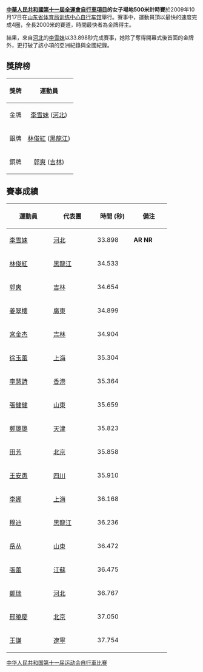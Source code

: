 '''[[中華人民共和國第十一屆全運會|中華人民共和國第十一屆全運會]][[中華人民共和國第十一屆全運會自行車比賽|自行車項目]]的女子場地500米計時賽'''於2009年10月17日在[[山东省体育局训练中心自行车馆|山东省体育局训练中心自行车馆]]舉行。賽事中，運動員頂以最快的速度完成4圈，全長2000米的賽道，時間最快者為金牌得主。

結果，來自[[河北|河北]]的[[李雪妹|李雪妹]]以33.898秒完成賽事，她除了奪得開幕式後首面的金牌外，更打破了該小項的亞洲紀錄與全國紀錄。

==獎牌榜==
{| class="wikitable"
|- bgcolor="#efefef"
!align=center| 獎牌
!align=center| 運動員
|-
| bgcolor="gold" | 金牌
| [[李雪妹|李雪妹]] ([[河北|河北]])
|-
| bgcolor="silver" | 銀牌
| [[林俊紅|林俊紅]] ([[黑龍江|黑龍江]])
|-
| bgcolor="cc9966" | 銅牌
| [[郭爽|郭爽]] ([[吉林|吉林]])
|}


==賽事成績==
{| class="wikitable" style="text-align:center"
|-
!width=100|運動員
!width=100|代表團
!width=80|時間 (秒)
!width=80|備注
|-bgcolor=gold
|align="left"|[[李雪妹|李雪妹]]||[[河北|河北]]||33.898||'''AR''' '''NR'''
|-bgcolor=silver
|align="left"|[[林俊紅|林俊紅]] ||[[黑龍江|黑龍江]]||34.533||
|-bgcolor=CC9966
|align="left"|[[郭爽|郭爽]] ||[[吉林|吉林]]||34.654||
|-
|align="left"|[[姜翠樓|姜翠樓]] ||[[廣東|廣東]]||34.899||
|-
|align="left"|[[宮金杰|宮金杰]] ||[[吉林|吉林]]||34.904||
|-
|align="left"|[[徐玉蕾|徐玉蕾]] ||[[上海|上海]]||35.304||
|-
|align="left"|[[李慧詩|李慧詩]] ||[[香港|香港]]||35.364||
|-
|align="left"|[[張健健|張健健]] ||[[山東|山東]]||35.659||
|-
|align="left"|[[鄭璐璐|鄭璐璐]] ||[[天津|天津]]||35.823||
|-
|align="left"|[[田芳|田芳]] ||[[北京|北京]]||35.858||
|-
|align="left"|[[王安愚|王安愚]] ||[[四川|四川]]||35.910||
|-
|align="left"|[[李娜_(上海)|李娜]] ||[[上海|上海]]||36.168||
|-
|align="left"|[[穆迪|穆迪]] ||[[黑龍江|黑龍江]]||36.236||
|-
|align="left"|[[岳丛|岳丛]] ||[[山東|山東]]||36.472||
|-
|align="left"|[[張蕾|張蕾]] ||[[江蘇|江蘇]]||36.475||
|-
|align="left"|[[鄭瑞|鄭瑞]] ||[[河北|河北]]||36.767||
|-
|align="left"|[[邢曉慶|邢曉慶]] ||[[北京|北京]]||37.050||
|-
|align="left"|[[王謙|王謙]] ||[[遼寧|遼寧]]||37.754||
|}

[[Category:中华人民共和国第十一届运动会自行車比赛|]]